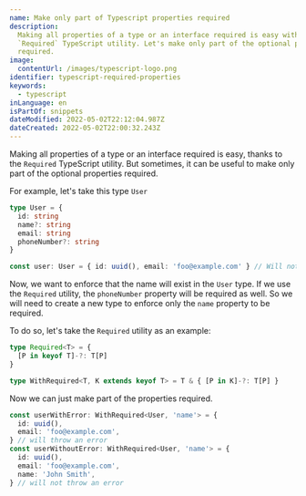 ```yaml
---
name: Make only part of Typescript properties required
description:
  Making all properties of a type or an interface required is easy with the
  `Required` TypeScript utility. Let's make only part of the optional properties
  required.
image:
  contentUrl: /images/typescript-logo.png
identifier: typescript-required-properties
keywords:
  - typescript
inLanguage: en
isPartOf: snippets
dateModified: 2022-05-02T22:12:04.987Z
dateCreated: 2022-05-02T22:00:32.243Z
---
```


Making all properties of a type or an interface required is easy, thanks to the `Required` TypeScript utility. But sometimes, it can be useful to make only part of the optional properties required.

For example, let's take this type `User`

```typescript
type User = {
  id: string
  name?: string
  email: string
  phoneNumber?: string
}

const user: User = { id: uuid(), email: 'foo@example.com' } // Will not throw any type error
```

Now, we want to enforce that the name will exist in the `User` type. If we use the `Required` utility, the `phoneNumber` property will be required as well. So we will need to create a new type to enforce only the `name` property to be required.

To do so, let's take the `Required` utility as an example:

```typescript
type Required<T> = {
  [P in keyof T]-?: T[P]
}

type WithRequired<T, K extends keyof T> = T & { [P in K]-?: T[P] }
```

Now we can just make part of the properties required.

```typescript
const userWithError: WithRequired<User, 'name'> = {
  id: uuid(),
  email: 'foo@example.com',
} // will throw an error
const userWithoutError: WithRequired<User, 'name'> = {
  id: uuid(),
  email: 'foo@example.com',
  name: 'John Smith',
} // will not throw an error
```
